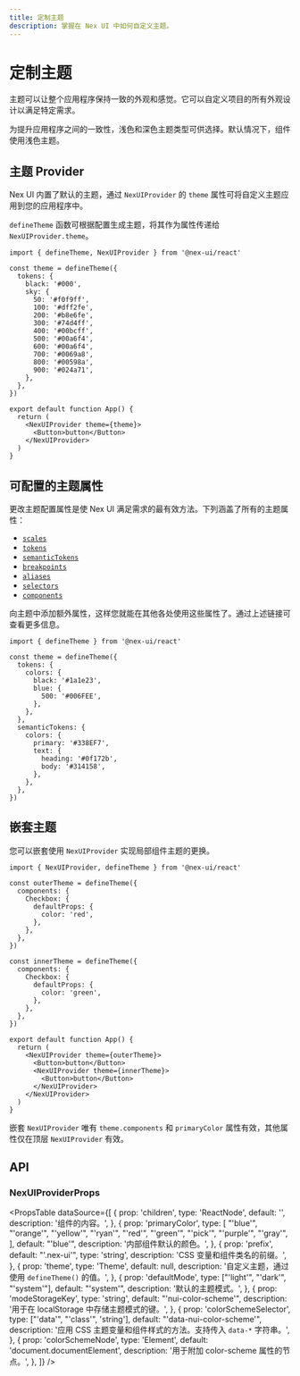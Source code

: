 ```yaml
---
title: 定制主题
description: 掌握在 Nex UI 中如何自定义主题。
---
```



# 定制主题

主题可以让整个应用程序保持一致的外观和感觉。它可以自定义项目的所有外观设计以满足特定需求。

为提升应用程序之间的一致性，浅色和深色主题类型可供选择。默认情况下，组件使用浅色主题。

## 主题 Provider

Nex UI 内置了默认的主题，通过 `NexUIProvider` 的 `theme` 属性可将自定义主题应用到您的应用程序中。

`defineTheme` 函数可根据配置生成主题，将其作为属性传递给 `NexUIProvider.theme`。

```tsx
import { defineTheme, NexUIProvider } from '@nex-ui/react'

const theme = defineTheme({
  tokens: {
    black: '#000',
    sky: {
      50: '#f0f9ff',
      100: '#dff2fe',
      200: '#b8e6fe',
      300: '#74d4ff',
      400: '#00bcff',
      500: '#00a6f4',
      600: '#00a6f4',
      700: '#0069a8',
      800: '#00598a',
      900: '#024a71',
    },
  },
})

export default function App() {
  return (
    <NexUIProvider theme={theme}>
      <Button>button</Button>
    </NexUIProvider>
  )
}
```

## 可配置的主题属性

更改主题配置属性是使 Nex UI 满足需求的最有效方法。下列涵盖了所有的主题属性：

- [`scales`](/docs/customization/scales)
- [`tokens`](/docs/customization/tokens)
- [`semanticTokens`](/docs/customization/semantic-tokens)
- [`breakpoints`](/docs/customization/breakpoints)
- [`aliases`](/docs/customization/aliases)
- [`selectors`](/docs/customization/selectors)
- [`components`](/docs/customization/components)

向主题中添加额外属性，这样您就能在其他各处使用这些属性了。通过上述链接可查看更多信息。

```tsx
import { defineTheme } from '@nex-ui/react'

const theme = defineTheme({
  tokens: {
    colors: {
      black: '#1a1e23',
      blue: {
        500: '#006FEE',
      },
    },
  },
  semanticTokens: {
    colors: {
      primary: '#338EF7',
      text: {
        heading: '#0f172b',
        body: '#314158',
      },
    },
  },
})
```

## 嵌套主题

您可以嵌套使用 `NexUIProvider` 实现局部组件主题的更换。

<FlexCenter>
  <Checkbox defaultChecked color='red' />
  <Checkbox defaultChecked color='green' />
</FlexCenter>

```tsx
import { NexUIProvider, defineTheme } from '@nex-ui/react'

const outerTheme = defineTheme({
  components: {
    Checkbox: {
      defaultProps: {
        color: 'red',
      },
    },
  },
})

const innerTheme = defineTheme({
  components: {
    Checkbox: {
      defaultProps: {
        color: 'green',
      },
    },
  },
})

export default function App() {
  return (
    <NexUIProvider theme={outerTheme}>
      <Button>button</Button>
      <NexUIProvider theme={innerTheme}>
        <Button>button</Button>
      </NexUIProvider>
    </NexUIProvider>
  )
}
```

嵌套 `NexUIProvider` 唯有 `theme.components` 和 `primaryColor` 属性有效，其他属性仅在顶层 `NexUIProvider` 有效。

## API

### NexUIProviderProps

<PropsTable
  dataSource={[
    {
      prop: 'children',
      type: 'ReactNode',
      default: '',
      description: '组件的内容。',
    },
    {
      prop: 'primaryColor',
      type: [
        "'blue'",
        "'orange'",
        "'yellow'",
        "'ryan'",
        "'red'",
        "'green'",
        "'pick'",
        "'purple'",
        "'gray'",
      ],
      default: "'blue'",
      description: '内部组件默认的颜色。',
    },
    {
      prop: 'prefix',
      default: "'.nex-ui'",
      type: 'string',
      description: 'CSS 变量和组件类名的前缀。',
    },
    {
      prop: 'theme',
      type: 'Theme',
      default: null,
      description: '自定义主题，通过使用 `defineTheme()` 的值。',
    },
    {
      prop: 'defaultMode',
      type: ["'light'", "'dark'", "'system'"],
      default: "'system'",
      description: '默认的主题模式。',
    },
    {
      prop: 'modeStorageKey',
      type: 'string',
      default: "'nui-color-scheme'",
      description: '用于在 localStorage 中存储主题模式的键。',
    },
    {
      prop: 'colorSchemeSelector',
      type: ["'data'", "'class'", 'string'],
      default: "'data-nui-color-scheme'",
      description:
        '应用 CSS 主题变量和组件样式的方法。支持传入 `data-*` 字符串。',
    },
    {
      prop: 'colorSchemeNode',
      type: 'Element',
      default: 'document.documentElement',
      description: '用于附加 color-scheme 属性的节点。',
    },
  ]}
/>

